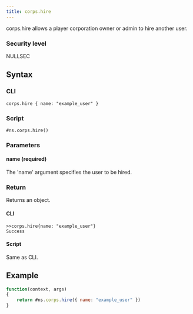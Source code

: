 ```yaml
---
title: corps.hire
---
```


corps.hire allows a player corporation owner or admin to hire another user.

### Security level

NULLSEC

## Syntax

### CLI

```
corps.hire { name: "example_user" }
```

### Script

```
#ns.corps.hire()
```

### Parameters

#### name (required)

The 'name' argument specifies the user to be hired.

### Return

Returns an object.

#### CLI

```
>>corps.hire{name: "example_user"}
Success

```

#### Script

Same as CLI.

## Example

```js
function(context, args)
{
	return #ns.corps.hire({ name: "example_user" })
}
```
